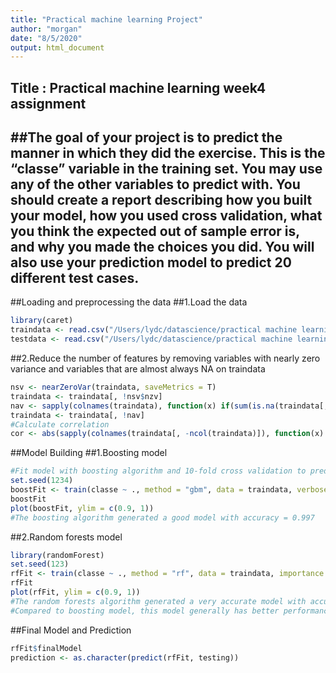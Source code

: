 ```yaml
---
title: "Practical machine learning Project"
author: "morgan"
date: "8/5/2020"
output: html_document
---
```

## Title : Practical machine learning week4 assignment
##The goal of your project is to predict the manner in which they did the exercise. This is the "classe" variable in the training set. You may use any of the other variables to predict with. You should create a report describing how you built your model, how you used cross validation, what you think the expected out of sample error is, and why you made the choices you did. You will also use your prediction model to predict 20 different test cases.
--------
##Loading and preprocessing the data
##1.Load the data
```r
library(caret)
traindata <- read.csv("/Users/lydc/datascience/practical machine learning/pml-training.csv",row.names = 1)
testdata <- read.csv("/Users/lydc/datascience/practical machine learning/pml-testing.csv",row.names = 1)
```
##2.Reduce the number of features by removing variables with nearly zero variance and variables that are almost always NA on traindata
```r
nsv <- nearZeroVar(traindata, saveMetrics = T)
traindata <- traindata[, !nsv$nzv]
nav <- sapply(colnames(traindata), function(x) if(sum(is.na(traindata[, x])) > 0.8*nrow(traindata)){return(T)}else{return(F)})
traindata <- traindata[, !nav]
#Calculate correlation
cor <- abs(sapply(colnames(traindata[, -ncol(traindata)]), function(x) cor(as.numeric(traindata[, x]), as.numeric(traindata$classe), method = "spearman")))
```
##Model Building
##1.Boosting model
```r
#Fit model with boosting algorithm and 10-fold cross validation to predict `classe` with all other predictors.  
set.seed(1234)
boostFit <- train(classe ~ ., method = "gbm", data = traindata, verbose = F, trControl = trainControl(method = "cv", number = 10))
boostFit
plot(boostFit, ylim = c(0.9, 1))
#The boosting algorithm generated a good model with accuracy = 0.997
```
##2.Random forests model
```r
library(randomForest)
set.seed(123)
rfFit <- train(classe ~ ., method = "rf", data = traindata, importance = T, trControl = trainControl(method = "cv", number = 10))
rfFit
plot(rfFit, ylim = c(0.9, 1))
#The random forests algorithm generated a very accurate model with accuracy close to 1.
#Compared to boosting model, this model generally has better performance in terms of accuracy.
```
##Final Model and Prediction
```r
rfFit$finalModel
prediction <- as.character(predict(rfFit, testing))
```
